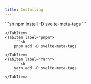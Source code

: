 ```yaml
---
title: Installing
---
```



<Tabs syncKey="pkg">
    <TabItem label="npm">
        ```sh
        npm install -D svelte-meta-tags
        ```

    </TabItem>
    <TabItem label="pnpm">
        ```sh
        pnpm add -D svelte-meta-tags
        ```
    </TabItem>
    <TabItem label="Yarn">
        ```sh
        yarn add -D svelte-meta-tags
        ```
    </TabItem>

</Tabs>
